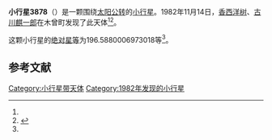 {{Infobox planet
| bgcolour = #FFFFC0
| name = 3878 Jyoumon
| symbol = 
| image = 
| caption = 
| discovery = yes
| discovery_ref = 
| discoverer = [[香西洋树|香西洋树]]、[[古川麒一郎|古川麒一郎]]
| discovery_site = [[木曾町|木曾町]] 
| discovered = 1982年11月14日
| designations = yes
| mp_name = 
| named_after = 
| alt_names = 1982 VR4/ 1976 SA1
| mp_category = [[主带小行星|主带小行星]]
| orbit_ref = <ref name="a">[http://ssd.jpl.nasa.gov/sbdb.cgi?sstr=3878 3878 Jyoumon] {{Wayback|url=http://ssd.jpl.nasa.gov/sbdb.cgi?sstr=3878 |date=20200917222335 }}，小行星數據庫瀏覽器（JPL Small-Body Database Browser）－[[美国国家航空航天局|美国国家航空航天局]]喷气推进实验室</ref>
| epoch = 2456400.5 (2013年4月18日更新)
| aphelion = {{convert|3.670467982145065|AU|km|3|abbr=on|lk=out}}
| perihelion = {{convert|2.542762604468172|AU|km|3|abbr=on}}
| semimajor = {{convert|3.106615293306619|AU|km|3|abbr=on}}
| eccentricity = 0.181500648
| period = 1999.998365 [[日|日]]<br />5.48[[儒略年|儒略年]]
| avg_speed = 
| inclination = 2.249501781932842
| asc_node = 158.0392725435007
| mean_anomaly = 
| arg_peri = 196.5880006973018
| satellites = 
| physical_characteristics = yes
| dimensions = 
| mass = 
| density = 
| surface_grav = 
| escape_velocity = 
| sidereal_day = 
| axial_tilt = 
| pole_ecliptic_lat = 
| pole_ecliptic_lon = 
| albedo = 
| temperatures= 
| temp_name1 = 
| mean_temp_1 = 
| max_temp_1 = 
| temp_name2 = 
| max_temp_2 = 
| spectral_type = 
| abs_magnitude = 196.5880006973018
}}

'''小行星3878'''（{{lang-en|3878 Jyoumon}}）是一颗围绕[[太阳|太阳]][[公转|公转]]的[[小行星|小行星]]。1982年11月14日，[[香西洋树|香西洋树]]、[[古川麒一郎|古川麒一郎]]在木曾町发现了此天体<ref name="a" /><ref>{{cite news|title=小行星列表|url=http://cfa-www.harvard.edu/iau/lists/NumberedMPs.txt|accessdate=2013-07-08|newspaper=哈佛大学|archive-date=2008-05-17|archive-url=https://web.archive.org/web/20080517010638/http://cfa-www.harvard.edu/iau/lists/NumberedMPs.txt|dead-url=no}}</ref>。

这颗小行星的[[绝对星等|绝对星等]]为196.5880006973018等<ref name="a" />。

==参考文献==
{{reflist}}
{{Minor Planet Number|[[小行星3877|小行星3877]]|[[小行星3879|小行星3879]]}}

{{小天体}}

[[Category:小行星带天体|Category:小行星带天体]]
[[Category:1982年发现的小行星|Category:1982年发现的小行星]]

{{asteroid-stub}}